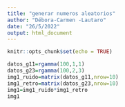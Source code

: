 ```yaml
---
title: "generar numeros aleatorios"
author: "Débora-Carmen -Lautaro"
date: "26/5/2022"
output: html_document
---
```


```r
knitr::opts_chunk$set(echo = TRUE)
```
```r
datos_g11=rgamma(100,1,1)
datos_g23=rgamma(100,2,3)
img1_ruido=matrix(datos_g11,nrow=10)
img1_retro=matrix(datos_g23,nrow=10)
img1=img1_ruido*img1_retro
img1
```

